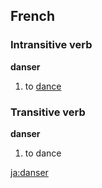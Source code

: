 ==French==
===Intransitive verb===
'''danser'''

#to [[dance]]

===Transitive verb===
'''danser'''

#to dance

{{fr-conj-er|dans|avoir}}

[[ja:danser]]